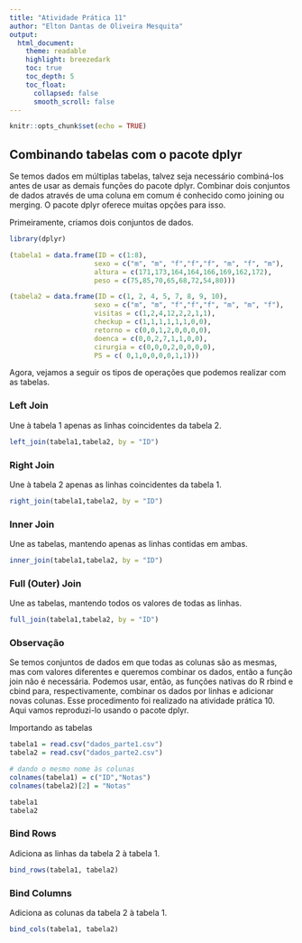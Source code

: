 ```yaml
---
title: "Atividade Prática 11"
author: "Elton Dantas de Oliveira Mesquita"
output:
  html_document:
    theme: readable
    highlight: breezedark
    toc: true
    toc_depth: 5
    toc_float:
      collapsed: false
      smooth_scroll: false
---
```


```r
knitr::opts_chunk$set(echo = TRUE)
```

## Combinando tabelas com o pacote dplyr

Se temos dados em múltiplas tabelas, talvez seja necessário combiná-los antes
de usar as demais funções do pacote dplyr. Combinar dois conjuntos de dados
através de uma coluna em comum é conhecido como joining ou merging. O pacote
dplyr oferece muitas opções para isso.

Primeiramente, criamos dois conjuntos de dados.

```r
library(dplyr)

(tabela1 = data.frame(ID = c(1:8),
                     sexo = c("m", "m", "f","f","f", "m", "f", "m"),
                     altura = c(171,173,164,164,166,169,162,172),
                     peso = c(75,85,70,65,68,72,54,80)))

(tabela2 = data.frame(ID = c(1, 2, 4, 5, 7, 8, 9, 10),
                     sexo = c("m", "m", "f","f","f", "m", "m", "f"),
                     visitas = c(1,2,4,12,2,2,1,1),
                     checkup = c(1,1,1,1,1,1,0,0),
                     retorno = c(0,0,1,2,0,0,0,0),
                     doenca = c(0,0,2,7,1,1,0,0),
                     cirurgia = c(0,0,0,2,0,0,0,0),
                     PS = c( 0,1,0,0,0,0,1,1)))
```

Agora, vejamos a seguir os tipos de operações que podemos realizar com as tabelas.


### Left Join

Une à tabela 1 apenas as linhas coincidentes da tabela 2.

```r
left_join(tabela1,tabela2, by = "ID")
```

### Right Join

Une à tabela 2 apenas as linhas coincidentes da tabela 1.

```r
right_join(tabela1,tabela2, by = "ID")
```


### Inner Join

Une as tabelas, mantendo apenas as linhas contidas em ambas.

```r
inner_join(tabela1,tabela2, by = "ID")
```


### Full (Outer) Join

Une as tabelas, mantendo todos os valores de todas as linhas.

```r
full_join(tabela1,tabela2, by = "ID")
```

### Observação

Se temos conjuntos de dados em que todas as colunas são as mesmas,
mas com valores diferentes e queremos combinar os dados, então a função join
não é necessária. Podemos usar, então, as funções nativas do R rbind e cbind
para, respectivamente, combinar os dados por linhas e adicionar novas colunas.
Esse procedimento foi realizado na atividade prática 10. Aqui vamos reproduzi-lo
usando o pacote dplyr.

Importando as tabelas

```r
tabela1 = read.csv("dados_parte1.csv")
tabela2 = read.csv("dados_parte2.csv")

# dando o mesmo nome às colunas
colnames(tabela1) = c("ID","Notas")
colnames(tabela2)[2] = "Notas"

tabela1
tabela2
```


### Bind Rows

Adiciona as linhas da tabela 2 à tabela 1.

```r
bind_rows(tabela1, tabela2)
```

### Bind Columns

Adiciona as colunas da tabela 2 à tabela 1.

```r
bind_cols(tabela1, tabela2)
```